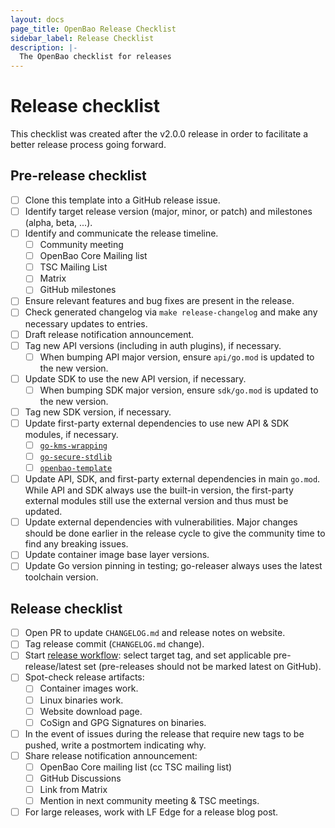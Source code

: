 ```yaml
---
layout: docs
page_title: OpenBao Release Checklist
sidebar_label: Release Checklist
description: |-
  The OpenBao checklist for releases
---
```


# Release checklist

This checklist was created after the v2.0.0 release in order to facilitate
a better release process going forward.

## Pre-release checklist

 - [ ] Clone this template into a GitHub release issue.
 - [ ] Identify target release version (major, minor, or patch) and milestones
       (alpha, beta, ...).
 - [ ] Identify and communicate the release timeline.
      - [ ] Community meeting
      - [ ] OpenBao Core Mailing list
      - [ ] TSC Mailing List
      - [ ] Matrix
      - [ ] GitHub milestones
 - [ ] Ensure relevant features and bug fixes are present in the release.
 - [ ] Check generated changelog via `make release-changelog` and make any
       necessary updates to entries.
 - [ ] Draft release notification announcement.
 - [ ] Tag new API versions (including in auth plugins), if necessary.
      - [ ] When bumping API major version, ensure `api/go.mod` is updated to
            the new version.
 - [ ] Update SDK to use the new API version, if necessary.
      - [ ] When bumping SDK major version, ensure `sdk/go.mod` is updated to
            the new version.
 - [ ] Tag new SDK version, if necessary.
 - [ ] Update first-party external dependencies to use new API & SDK
       modules, if necessary.
      - [ ] [`go-kms-wrapping`](https://github.com/openbao/go-kms-wrapping)
      - [ ] [`go-secure-stdlib`](https://github.com/openbao/go-secure-stdlib)
      - [ ] [`openbao-template`](https://github.com/openbao/openbao-template)
 - [ ] Update API, SDK, and first-party external dependencies in main
       `go.mod`. While API and SDK always use the built-in version, the
       first-party external modules still use the external version and thus
       must be updated.
 - [ ] Update external dependencies with vulnerabilities. Major changes should
       be done earlier in the release cycle to give the community time to find
       any breaking issues.
 - [ ] Update container image base layer versions.
 - [ ] Update Go version pinning in testing; go-releaser always uses the
       latest toolchain version.

## Release checklist

 - [ ] Open PR to update `CHANGELOG.md` and release notes on website.
 - [ ] Tag release commit (`CHANGELOG.md` change).
 - [ ] Start [release workflow](https://github.com/openbao/openbao/actions/workflows/release.yml):
       select target tag, and set applicable pre-release/latest set
       (pre-releases should not be marked latest on GitHub).
 - [ ] Spot-check release artifacts:
      - [ ] Container images work.
      - [ ] Linux binaries work.
      - [ ] Website download page.
      - [ ] CoSign and GPG Signatures on binaries.
 - [ ] In the event of issues during the release that require new tags to be
       pushed, write a postmortem indicating why.
 - [ ] Share release notification announcement:
      - [ ] OpenBao Core mailing list (cc TSC mailing list)
      - [ ] GitHub Discussions
      - [ ] Link from Matrix
      - [ ] Mention in next community meeting & TSC meetings.
 - [ ] For large releases, work with LF Edge for a release blog post.
